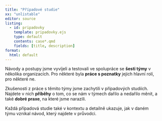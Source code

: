 ```yaml
---
title: "Případové studie"
xx: "unlistable"
editor: source
listing:
  - id: pripadovky
    template: pripadovky.ejs
    type: default
    contents: case*.qmd
    fields: [title, description]
format: 
  html: default
---
```


Návody a postupy jsme vyvíjeli a testovali ve spolupráce se **šesti týmy** v několika organizacích. Pro některé byla **práce s poznatky** jejich hlavní rolí, pro některé ne.

Zkušenosti z práce s těmito týmy jsme zachytili v případových studiích. Najdete v nich **příběhy** o tom, co se nám v týmech dařilo a nedařilo měnit, a také **dobré praxe**, na které jsme narazili.

Každá případová studie také v kontextu a detailně ukazuje, jak v daném týmu vznikal návod, který najdete v průvodci.

<br />
